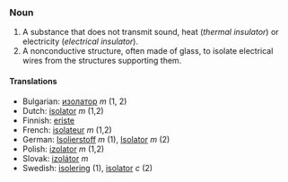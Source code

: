 ===Noun===

# A substance that does not transmit sound, heat (''thermal insulator'') or electricity (''electrical insulator'').
# A nonconductive structure, often made of glass, to isolate electrical wires from the structures supporting them.

====Translations====
*Bulgarian: [[изолатор]] ''m'' (1, 2)
*Dutch: [[isolator]] ''m'' (1,2)
*Finnish: [[eriste]]
*French: [[isolateur]] ''m'' (1,2)
*German: [[Isolierstoff]] ''m'' (1), [[Isolator]] ''m'' (2)
*Polish: [[izolator]] ''m'' (1,2)
*Slovak: [[izolátor]] ''m''
*Swedish: [[isolering]] (1), [[isolator]] ''c'' (2)